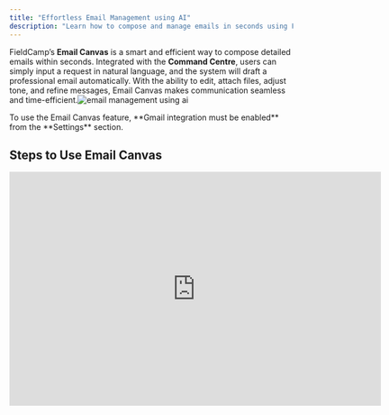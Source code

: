 ```yaml
---
title: "Effortless Email Management using AI"
description: "Learn how to compose and manage emails in seconds using FieldCamp’s Email Canvas."
---
```


FieldCamp’s **Email Canvas** is a smart and efficient way to compose detailed emails within seconds. Integrated with the **Command Centre**, users can simply input a request in natural language, and the system will draft a professional email automatically. With the ability to edit, attach files, adjust tone, and refine messages, Email Canvas makes communication seamless and time-efficient.![email management using ai](/images/Screenshot2025-02-23at12.22.55.png "email-mgm")

<Info>
  To use the Email Canvas feature, **Gmail integration must be enabled** from the **Settings** section.
</Info>

## Steps to Use Email Canvas

<iframe width="660" height="415" src="https://www.youtube.com/embed/fAUZqSmtVsM?si=-prnl_TeOs2IJQ1m" title="YouTube video player" frameborder="0" allow="accelerometer; autoplay; clipboard-write; encrypted-media; gyroscope; picture-in-picture; web-share" referrerpolicy="strict-origin-when-cross-origin" allowfullscreen />

### 1. Initiate an Email

* Open the **Command Centre** and type a request such as:

  * *“Can you write an email to John thanking him for his business?”*

  * *“Send a follow-up email to Lisa about tomorrow’s meeting.”*

* The system will automatically draft a structured email based on the request.

### 2. Review & Edit the Email

* The **Email Canvas** will open, displaying the draft.

* You can:

  * Edit the subject and body of the email.

  * Adjust phrasing to match your preferred style.

  * Add or remove details before sending.

### 3. Customize & Enhance the Email

* **Modify Tone**: Choose between formal, friendly, or persuasive tones.

* **Adjust Length**: Request a shorter or more detailed version of the email.

* **Add Attachments**: Upload necessary files directly within the Email Canvas.

* **Set Recipients**:

  * The system automatically pulls the client’s email from records.

  * If incorrect or missing, manually enter the recipient’s email.

  * Add **CC/BCC** recipients as needed.

### 4. Send or Save the Email

* Once satisfied, click **Send Email**.

* Alternatively, save the draft for further review or schedule it for later.

## Key Benefits

* **Saves Time**: Instantly generates structured emails based on context.

* **Reduces Errors**: AI ensures accuracy and suggests improvements.

* **Customizable**: Easily refine tone, content, and length as needed.

* **Integrated & Automated**: Works seamlessly with client records for efficiency.

FieldCamp’s **Email Canvas** simplifies email communication, allowing users to focus on their work while ensuring professional and timely messaging.